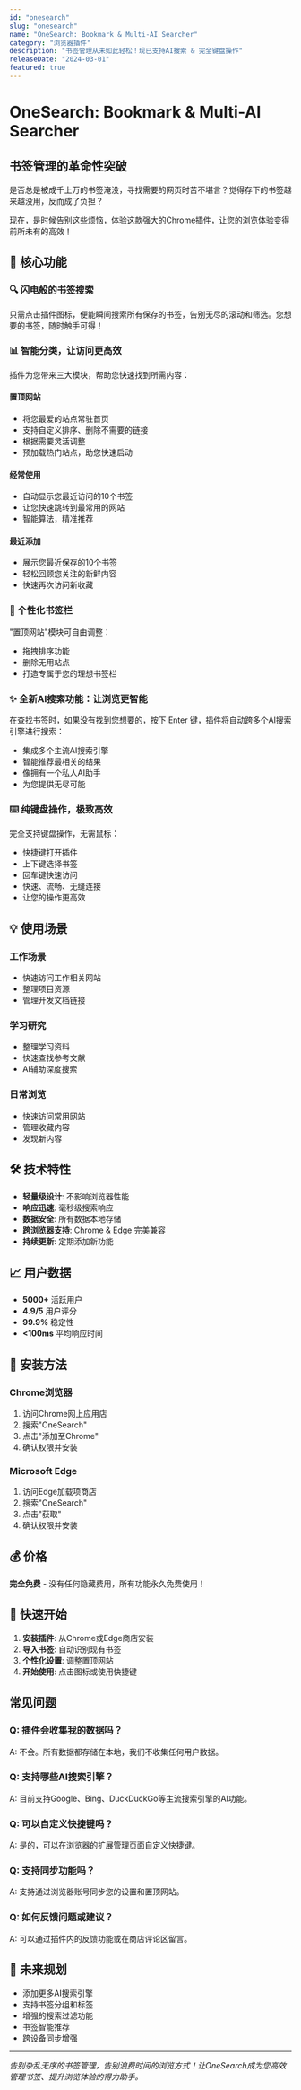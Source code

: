 ```yaml
---
id: "onesearch"
slug: "onesearch"
name: "OneSearch: Bookmark & Multi-AI Searcher"
category: "浏览器插件"
description: "书签管理从未如此轻松！现已支持AI搜索 & 完全键盘操作"
releaseDate: "2024-03-01"
featured: true
---
```


# OneSearch: Bookmark & Multi-AI Searcher

## 书签管理的革命性突破

是否总是被成千上万的书签淹没，寻找需要的网页时苦不堪言？觉得存下的书签越来越没用，反而成了负担？

现在，是时候告别这些烦恼，体验这款强大的Chrome插件，让您的浏览体验变得前所未有的高效！

## 🚀 核心功能

### 🔍 闪电般的书签搜索
只需点击插件图标，便能瞬间搜索所有保存的书签，告别无尽的滚动和筛选。您想要的书签，随时触手可得！

### 📊 智能分类，让访问更高效
插件为您带来三大模块，帮助您快速找到所需内容：

#### 置顶网站
- 将您最爱的站点常驻首页
- 支持自定义排序、删除不需要的链接
- 根据需要灵活调整
- 预加载热门站点，助您快速启动

#### 经常使用
- 自动显示您最近访问的10个书签
- 让您快速跳转到最常用的网站
- 智能算法，精准推荐

#### 最近添加
- 展示您最近保存的10个书签
- 轻松回顾您关注的新鲜内容
- 快速再次访问新收藏

### 🎨 个性化书签栏
"置顶网站"模块可自由调整：
- 拖拽排序功能
- 删除无用站点
- 打造专属于您的理想书签栏

### ✨ 全新AI搜索功能：让浏览更智能
在查找书签时，如果没有找到您想要的，按下 Enter 键，插件将自动跨多个AI搜索引擎进行搜索：
- 集成多个主流AI搜索引擎
- 智能推荐最相关的结果
- 像拥有一个私人AI助手
- 为您提供无尽可能

### ⌨️ 纯键盘操作，极致高效
完全支持键盘操作，无需鼠标：
- 快捷键打开插件
- 上下键选择书签
- 回车键快速访问
- 快速、流畅、无缝连接
- 让您的操作更高效

## 💡 使用场景

### 工作场景
- 快速访问工作相关网站
- 整理项目资源
- 管理开发文档链接

### 学习研究
- 整理学习资料
- 快速查找参考文献
- AI辅助深度搜索

### 日常浏览
- 快速访问常用网站
- 管理收藏内容
- 发现新内容

## 🛠 技术特性

- **轻量级设计**: 不影响浏览器性能
- **响应迅速**: 毫秒级搜索响应
- **数据安全**: 所有数据本地存储
- **跨浏览器支持**: Chrome & Edge 完美兼容
- **持续更新**: 定期添加新功能

## 📈 用户数据

- **5000+** 活跃用户
- **4.9/5** 用户评分
- **99.9%** 稳定性
- **<100ms** 平均响应时间

## 🔧 安装方法

### Chrome浏览器
1. 访问Chrome网上应用店
2. 搜索"OneSearch"
3. 点击"添加至Chrome"
4. 确认权限并安装

### Microsoft Edge
1. 访问Edge加载项商店
2. 搜索"OneSearch"
3. 点击"获取"
4. 确认权限并安装

## 💰 价格

**完全免费** - 没有任何隐藏费用，所有功能永久免费使用！

## 🎯 快速开始

1. **安装插件**: 从Chrome或Edge商店安装
2. **导入书签**: 自动识别现有书签
3. **个性化设置**: 调整置顶网站
4. **开始使用**: 点击图标或使用快捷键

## 常见问题

### Q: 插件会收集我的数据吗？
A: 不会。所有数据都存储在本地，我们不收集任何用户数据。

### Q: 支持哪些AI搜索引擎？
A: 目前支持Google、Bing、DuckDuckGo等主流搜索引擎的AI功能。

### Q: 可以自定义快捷键吗？
A: 是的，可以在浏览器的扩展管理页面自定义快捷键。

### Q: 支持同步功能吗？
A: 支持通过浏览器账号同步您的设置和置顶网站。

### Q: 如何反馈问题或建议？
A: 可以通过插件内的反馈功能或在商店评论区留言。

## 🚀 未来规划

- 添加更多AI搜索引擎
- 支持书签分组和标签
- 增强的搜索过滤功能
- 书签智能推荐
- 跨设备同步增强

---

*告别杂乱无序的书签管理，告别浪费时间的浏览方式！让OneSearch成为您高效管理书签、提升浏览体验的得力助手。*